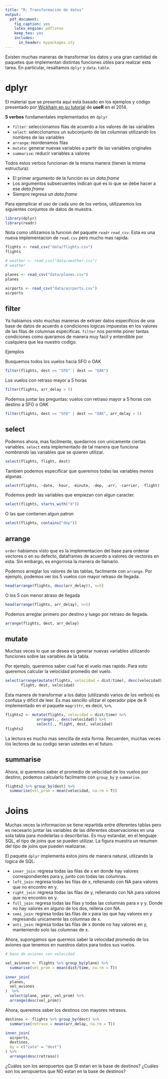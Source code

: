 ```yaml
---
title: "R: Transformación de datos"
output:
  pdf_document:
    fig_caption: yes
    latex_engine: pdflatex
    keep_tex: yes
    includes:
      in_header: mypackages.sty
---
```


Existen muchas maneras de transformar los datos y una gran cantidad de paquetes
que implementan distintas funciones útiles para realizar esta tarea. En particular,
resaltamos `dplyr` y `data.table`.

# dplyr

El material que se presenta aquí está basado en los ejemplos y código presentado
por [Wickham en su tutorial](https://www.dropbox.com/sh/i8qnluwmuieicxc/AAAgt9tIKoIm7WZKIyK25lh6a) de **useR** en el 2014.

**5 verbos** fundamentales implementados en `dplyr`

- `filter`: seleccionamos filas de acuerdo a los valores de las variables
- `select`: seleccionamos un subconjunto de las columnas utilizando los nombres
de las variables
- `arrange`: reordenamos filas
- `mutate`: generar nuevas variables a partir de las variables originales
- `summarise`: reducir variables a valores

Todos estos verbos funcionan de la misma manera (tienen la misma estructura):

- El primer argumento de la función es un *data.frame*
- Los argumentos subsecuentes indican qué es lo que se debe hacer a ese *data.frame*
- Siempre regresa un *data.frame*

Para ejemplicar el uso de cada uno de los verbos, utilizaremos los siguientes
conjuntos de datos de muestra.

```r
library(dplyr)
library(readr)
```

Nota como utilizamos la funcion del paquete `readr` `read_csv`. Esta es una 
nueva implementacion de `read.csv` pero mucho mas rapida.

```r
flights <- read_csv("data/flights.csv")
flights

# weather <- read_csv("data/weather.csv")
# weather

planes <- read_csv("data/planes.csv")
planes

airports <- read_csv("data/airports.csv")
airports
```

## filter

Ya habiamos visto muchas maneras de extraer datos especificos de una base de 
datos de acuerdo a condiciones logicas impuestas en los valores de las filas
de columnas especificas. `filter` nos permite poner tantas condiciones como 
queramos de manera muy facil y entendible por cualquiera que lea nuestro codigo.

Ejemplos

Busquemos todos los vuelos hacia SFO o OAK

```r
filter(flights, dest == "SFO" | dest == "OAK")
```

Los vuelos con retraso mayor a 5 horas

```r
filter(flights, arr_delay > 5)
```

Podemos juntar las preguntas: vuelos con retraso mayor a 5 horas con destino a 
SFO o OAK

```r
filter(flights, dest == "SFO" | dest == "OAK", arr_delay > 5)
```

## select

Podemos ahora, mas facilmente, quedarnos con unicamente ciertas variables. 
`select` esta implementado de tal manera que funciona *nombrando* las variables
que se quieren utilizar.

```r
select(flights, flight, dest)
```

Tambien podemos especificar que queremos todas las variables *menos* algunas.

```r
select(flights, -date, -hour, -minute, -dep, -arr, -carrier, -flight)
```

Podemos pedir las variables que empiezan con algun caracter.

```r
select(flights, starts_with("d"))
```

O las que contienen algun patron

```r
select(flights, contains("dep"))
```

## arrange

`order` habiamos visto que es la implementacion del base para ordenar vectores o
en su defecto, dataframes de acuerdo a valores de vectores en esta. Sin embargo,
es engorrosa la manera de llamarlo.

Podemos arreglar los valores de las tablas, facilmente con `arrange`. Por ejemplo,
podemos ver los 5 vuelos con mayor retraso de llegada.

```r
head(arrange(flights, desc(arr_delay)), n=5)
```

O los 5 con menor atraso de llegada

```r
head(arrange(flights, arr_delay), n=5)
```

Podemos arreglar primero por destino y luego por retraso de llegada.

```r
arrange(flights, dest, arr_delay)
```

## mutate

Muchas veces lo que se desea es generar nuevas variables utilizando funciones sobre
las variables de la tabla.

Por ejemplo, queremos saber cual fue el vuelo mas rapido. Para esto queremos
calcular la velocidad promedio del vuelo.

```r
select(arrange(mutate(flights, velocidad = dist/time), desc(velocidad)),
       flight, dest, velocidad)
```

Esta manera de transformar a los datos (utilizando varios de los verbos) es 
confusa y dificil de leer. Es mas sencillo uilizar el operador pipe de R implementado
en el paquete `magrittr`, es decir, `%>%`.

```r
flights2 <- mutate(flights, velocidad = dist/time) %>%
              arrange(., desc(velocidad)) %>%
              select(., flight, dest, velocidad)
flights2
```

La lectura es mucho mas sencilla de esta forma. Recuerden, muchas veces los
lectores de su codigo seran ustedes en el futuro.

## summarise 

Ahora, si queremos saber el promedio de velocidad de los vuelos por destino,
podemos calcularlo facilmente con `group_by` y `summarise`.

```r
flights2 %>% group_by(dest) %>%
  summarise(vel_prom = mean(velocidad, na.rm = T))
```



# Joins

Muchas veces la informacion se tiene repartida entre diferentes tablas pero es
necesario juntar las variables de las diferentes observaciones en una sola
tabla para modelarlas o describirlas. Es muy estandar, en el lenguaje SQL, el
tipo de joins que se pueden utilizar. La figura \ref{fig:joins} muestra un 
resumen del tipo de joins que pueden realizarse.

\begin{figure}[h]
    \centering
    \includegraphics[width=0.75\textwidth]{../img/02_joins.PNG}
    \caption{Joins en el lenguaje SQL}.
    \label{fig:joins}
\end{figure}

El paquete `dplyr` implementa estos joins de manera natural, utlizando la 
logica de SQL.

- `inner_join`: regresa todas las filas de x en donde hay valores correspondientes para y, junto con todas las columnas.
- `left_join`: regresa todas las filas de x, rellenando con NA para valores que no encontro en y.
- `right_join`: regresa todas las filas de y, rellenando con NA para valores que no encontro en y.
- `full_join`: regresa todas las filas y todas las columnas para x y y. Donde no hay valores en alguno de los dos, rellena con NA.
- `semi_join`: regresa todas las filas de x para las que hay valores en y regresando unicamente las columnas de x.
- `anti_join`: regresa todas las filas de x donde no hay valores en y, manteniendo solo las columnas de x.

Ahora, supongamos que quermos saber la velocidad promedio de los aviones que
tenemos en nuestros datos para todos sus vuelos.

```r
# base de aviones con velocidad

vel_aviones <- flights %>% group_by(plane) %>%
  summarise(vel_prom = mean(dist/time, na.rm = T))
  
inner_join(
  planes,
  vel_aviones
)  %>%
  select(plane, year, vel_prom) %>%
  arrange(desc(vel_prom))
```

Ahora, queremos saber los destinos con mayores retrasos.

```r
destinos <- flights %>% group_by(dest) %>%
  summarise(retraso = mean(arr_delay, na.rm = T))

inner_join(
  airports, 
  destinos,
  by = c("iata" = "dest")
) %>%
  arrange(desc(retraso))
```

¿Cuáles son los aeropuertos que SI estan en la base de destinos?
¿Cuáles son los aeropuertos que NO estan en la base de destinos?

